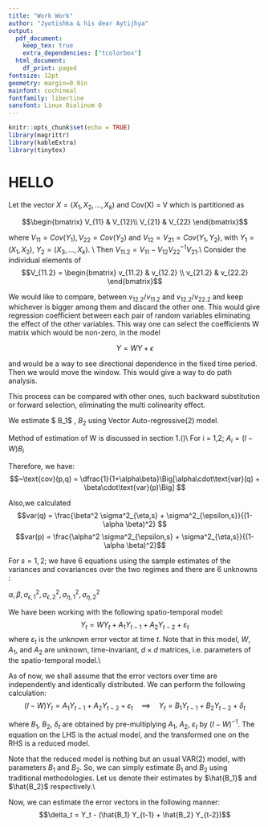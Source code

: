 ```yaml
---
title: "Work Work"
author: "Jyotishka & his dear Aytijhya"
output:
  pdf_document:
    keep_tex: true
    extra_dependencies: ["tcolorbox"]
  html_document:
    df_print: paged
fontsize: 12pt
geometry: margin=0.9in
mainfont: cochineal
fontfamily: libertine
sansfont: Linux Biolinum O
---
```



```r
knitr::opts_chunk$set(echo = TRUE)
library(magrittr)
library(kableExtra)
library(tinytex)


```

\definecolor{mypink1}{rgb}{0.95, 0.91, 0.85}
\definecolor{Prussian}{rgb}{0,0.2,0.4}
\definecolor{DeepBlue}{HTML}{3E0080}
# HELLO
Let the vector $X = (X_1, X_2, . . . , X_k)$
and Cov(X) = V which is partitioned as

$$\begin{bmatrix}
V_{11} & V_{12}\\
V_{21} & V_{22}
\end{bmatrix}$$

where $V_{11} = Cov(Y_1), V_{22} = Cov(Y_2)$ and $V_{12} = V_{21} = Cov(Y_1, Y_2)$, with 
$Y_1 = (X_1, X_2)$,
$Y_2 = (X_3, . . . , X_k)$. \\
Then $V_{11.2} = V_{11} - V_{12}V_{22}^{-1}V_{21}$.\\
Consider the individual elements of
$$V_{11.2} =
\begin{bmatrix}
v_{11.2} & v_{12.2} \\
v_{21.2} & v_{22.2}
\end{bmatrix}$$

We would like to compare, between $v_{12.2}/v_{11.2}$ and $v_{12.2}/v_{22.2}$ and keep whichever is bigger among
them and discard the other one. This would give regression coefficient between each pair of random variables
eliminating the effect of the other variables.
This way one can select the coefficients W matrix which would be non-zero, in the model

$$Y = W Y + \epsilon$$

and would be a way to see directional dependence in the fixed time period. Then we would
move the window. This would give a way to do path analysis. 

This process can be compared with other ones, such backward substitution or forward selection, eliminating the multi colinearity effect.

\section{\textbf{\textcolor{DeepBlue}{Estimation of W in the model $ Y=WY +\epsilon $}}}
\subsection{Traditional method}



\subsection{Rigobon's Method of Partitioning}




\subsection{GKB Method}

\section{\textbf{\textcolor{DeepBlue}{Estimation reduced model $Y_t = B_1 Y_{t-1} + B_2 Y_{t-2} + \delta_t$}}}

We estimate $ B_1$ , $B_2$ using Vector Auto-regressive(2) model.

\section{\textbf{\textcolor{DeepBlue}{Estimation of the original spatio-temporal model $ Y_t = WY_t + A_1 Y_{t-1} + A_2 Y_{t-2} + \varepsilon_t $}}}
Method of estimation of W is discussed in section 1.(\textcolor{red}{Why this W and the W of the model in section 1 should be same?})\\
For i = 1,2; 
$A_i = (I-W)B_i$

\begin{align*}
    \text{cov}(p,q) &= \text{cov}(\alpha q + \varepsilon , \beta p + \eta)\\
    &= \alpha\beta\cdot\text{cov}(p,q) + \alpha\cdot\text{cov}(q,\eta) + \beta\cdot\text{cov}(p,\varepsilon)\\
    &= \alpha\beta\cdot\text{cov}(p,q) + \alpha\cdot\text{cov}(q,q - \beta p) + \beta\cdot\text{cov}(p,p - \alpha q)\\
    &= \alpha\cdot\text{var}(q) + \beta\cdot\text{var}(p) - \alpha\beta\cdot\text{cov}(p,q)
\end{align*}

Therefore, we have:
$$~\text{cov}(p,q) = \dfrac{1}{1+\alpha\beta}\Big[\alpha\cdot\text{var}(q) + \beta\cdot\text{var}(p)\Big] $$

Also,we calculated 
$$var(q) = \frac{\beta^2 \sigma^2_{\eta,s} + \sigma^2_{\epsilon,s}}{(1-\alpha \beta)^2} $$
$$var(p) = \frac{\alpha^2 \sigma^2_{\epsilon,s} + \sigma^2_{\eta,s}}{(1-\alpha \beta)^2}$$

For $s=1,2$; we have 6 equations using the sample estimates of the variances and covariances over the two regimes and there are 6 unknowns :

$\alpha, \beta, \sigma^2_{\epsilon,1}, \sigma^2_{\epsilon,2}, \sigma^2_{\eta,1}, \sigma^2_{\eta,2}$




\section{\textbf{\textcolor{DeepBlue}{An Approach to estimate $W$, $V_1$ and $V_2$}}}

We have been working with the following spatio-temporal model: $$Y_t = W Y_t + A_1 Y_{t-1} + A_2 Y_{t-2} + \varepsilon_t$$ where $\varepsilon_t$ is the unknown error vector at time $t$. Note that in this model, $W$, $A_1$, and $A_2$ are unknown, time-invariant, $d \times d$ matrices, i.e. parameters of the spatio-temporal model.\\

As of now, we shall assume that the error vectors over time are independently and identically distributed. We can perform the following calculation:
$$(I - W) Y_t =  A_1 Y_{t-1} + A_2 Y_{t-2} + \varepsilon_t \quad\implies\quad Y_t =  B_1 Y_{t-1} + B_2 Y_{t-2} + \delta_t$$

where $B_1$, $B_2$, $\delta_t$ are obtained by pre-multiplying $A_1$, $A_2$, $\varepsilon_t$ by $(I - W)^{-1}$. The equation on the LHS is the actual model, and the transformed one on the RHS is a reduced model.

Note that the reduced model is nothing but an usual VAR(2) model, with parameters $B_1$ and $B_2$. So, we can simply estimate $B_1$ and $B_2$ using traditional methodologies. Let us denote their estimates by $\hat{B_1}$ and $\hat{B_2}$ respectively.\\

Now, we can estimate the error vectors in the following manner:
$$\delta_t = Y_t - (\hat{B_1} Y_{t-1} + \hat{B_2} Y_{t-2})$$

\begin{tcolorbox}
  We shall be making an assumption that the covariance matrix of $\varepsilon_t$ is a diagonal matrix.
\end{tcolorbox}













